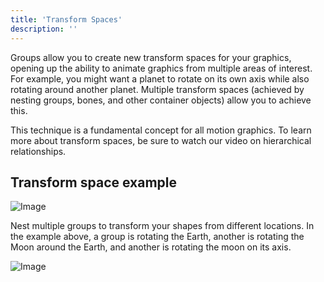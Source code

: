```yaml
---
title: 'Transform Spaces'
description: ''
---
```



Groups allow you to create new transform spaces for your graphics, opening up the ability to animate graphics from multiple areas of interest. For example, you might want a planet to rotate on its own axis while also rotating around another planet. Multiple transform spaces (achieved by nesting groups, bones, and other container objects) allow you to achieve this.

This technique is a fundamental concept for all motion graphics. To learn more about transform spaces, be sure to watch our video on hierarchical relationships.

<YouTube id="IcSXchdnzHM" />

## Transform space example

![Image](https://ucarecdn.com/8d60bc32-96ce-4b77-ade8-836f7c92b51d/)

Nest multiple groups to transform your shapes from different locations. In the example above, a group is rotating the Earth, another is rotating the Moon around the Earth, and another is rotating the moon on its axis.

![Image](https://ucarecdn.com/ab64bd82-90f1-46eb-b50a-506ec16e36ff/)